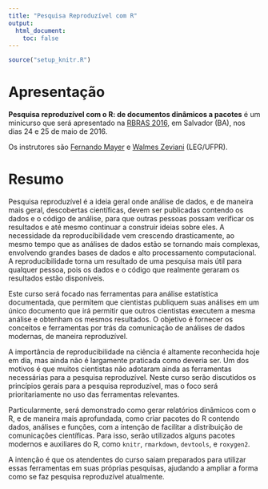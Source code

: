 ```yaml
---
title: "Pesquisa Reproduzível com R"
output:
  html_document:
    toc: false
---
```


```r
source("setup_knitr.R")
```

# Apresentação

**Pesquisa reproduzível com o R: de documentos dinâmicos a pacotes** é
um minicurso que será apresentado na [RBRAS 2016][], em Salvador (BA),
nos dias 24 e 25 de maio de 2016.

Os instrutores são [Fernando Mayer][] e [Walmes Zeviani][] (LEG/UFPR).

# Resumo

Pesquisa reproduzível é a ideia geral onde análise de dados, e de
maneira mais geral, descobertas científicas, devem ser publicadas
contendo os dados e o código de análise, para que outras pessoas possam
verificar os resultados e até mesmo continuar a construir ideias sobre
eles. A necessidade da reproducibilidade vem crescendo drasticamente, ao
mesmo tempo que as análises de dados estão se tornando mais complexas,
envolvendo grandes bases de dados e alto processamento computacional. A
reproducibilidade torna um resultado de uma pesquisa mais útil para
qualquer pessoa, pois os dados e o código que realmente geraram os
resultados estão disponíveis.

Este curso será focado nas ferramentas para análise estatística
documentada, que permitem que cientistas publiquem suas análises em um
único documento que irá permitir que outros cientistas executem a mesma
análise e obtenham os mesmos resultados. O objetivo é fornecer os
conceitos e ferramentas por trás da comunicação de análises de dados
modernas, de maneira reproduzível.

A importância de reproducibilidade na ciência é altamente reconhecida
hoje em dia, mas ainda não é largamente praticada como deveria ser. Um
dos motivos é que muitos cientistas não adotaram ainda as ferramentas
necessárias para a pesquisa reproduzível. Neste curso serão discutidos
os princípios gerais para a pesquisa reproduzível, mas o foco será
prioritariamente no uso das ferramentas relevantes.

Particularmente, será demonstrado como gerar relatórios dinâmicos com o
R, e de maneira mais aprofundada, como criar pacotes do R contendo
dados, análises e funções, com a intenção de facilitar a distribuição de
comunicações científicas. Para isso, serão utilizados alguns pacotes
modernos e auxiliares do R, como `knitr`, `rmarkdown`, `devtools`, e
`roxygen2`.

A intenção é que os atendentes do curso saiam preparados para utilizar
essas ferramentas em suas próprias pesquisas, ajudando a ampliar a forma
como se faz pesquisa reproduzível atualmente.

[RBRAS 2016]: http://rbras2016.ufba.br/pt/
[Fernando Mayer]: http://www.leg.ufpr.br/~fernandomayer
[Walmes Zeviani]: http://www.leg.ufpr.br/~walmes
